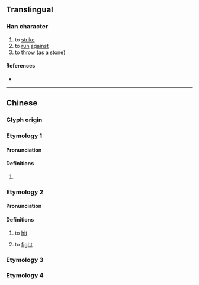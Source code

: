 {{character info}}
==Translingual==

===Han character===
{{Han char|rn=64|rad=手|as=04|sn=7|four=57082|canj=QNO|ids=⿰扌欠}}

# to [[strike]]
# to [[run]] [[against]]
# to [[throw]] (as a [[stone]])

====References====
* {{Han ref|kx=0419.140|dkj=11847|dj=0766.060|hdz=31842.010|uh=627B|ud=25211|bh=CAEE|bd=51950}}

----

==Chinese==
{{zh-forms}}

===Glyph origin===
{{Han etym}}

===Etymology 1===

====Pronunciation====
{{zh-pron
|m=zhì
|c=zit3
|cat=
}}

====Definitions====
{{zh-hanzi}}

# {{lb|zh|obsolete}} {{zh-alt-form|櫛|to [[comb]]; [[comb]]}}

===Etymology 2===
{{zh-forms|alt=撼,砍}}

====Pronunciation====
{{zh-pron
|m=kǎn
|c=ham2
|oc=y
|cat=
}}

====Definitions====
{{zh-hanzi}}

# {{lb|zh|obsolete|or|Cantonese|Nanning Pinghua}} to [[hit]]
#: {{zh-x|扻頭{tau4-2}埋牆|to bang one's head against the wall|C}}
# {{lb|zh|Cantonese}} to [[fight]]

===Etymology 3===
{{zh-see|冚|v|3=to slap}}

===Etymology 4===
{{zh-see|損|a}}